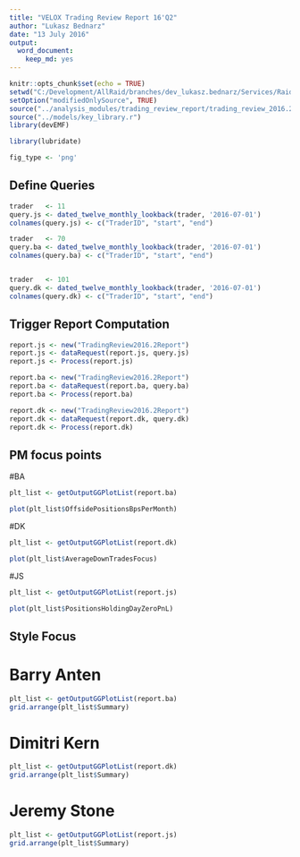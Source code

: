 ```yaml
---
title: "VELOX Trading Review Report 16'Q2"
author: "Lukasz Bednarz"
date: "13 July 2016"
output: 
  word_document: 
    keep_md: yes
---
```


```r
knitr::opts_chunk$set(echo = TRUE)
setwd("C:/Development/AllRaid/branches/dev_lukasz.bednarz/Services/Raid.Services.TradingEnhancementEngine/R/reports")
setOption("modifiedOnlySource", TRUE)
source("../analysis_modules/trading_review_report/trading_review_2016.2_report.r")
source("../models/key_library.r")
library(devEMF)

library(lubridate)

fig_type <- 'png'

```


## Define Queries

```r

trader   <- 11
query.js <- dated_twelve_monthly_lookback(trader, '2016-07-01')
colnames(query.js) <- c("TraderID", "start", "end")

trader   <- 70
query.ba <- dated_twelve_monthly_lookback(trader, '2016-07-01')
colnames(query.ba) <- c("TraderID", "start", "end")


trader   <- 101
query.dk <- dated_twelve_monthly_lookback(trader, '2016-07-01')
colnames(query.dk) <- c("TraderID", "start", "end")

```


## Trigger Report Computation

```r
report.js <- new("TradingReview2016.2Report")
report.js <- dataRequest(report.js, query.js)
report.js <- Process(report.js)

report.ba <- new("TradingReview2016.2Report")
report.ba <- dataRequest(report.ba, query.ba)
report.ba <- Process(report.ba)

report.dk <- new("TradingReview2016.2Report")
report.dk <- dataRequest(report.dk, query.dk)
report.dk <- Process(report.dk)

```


## PM focus points
#BA
```r
plt_list <- getOutputGGPlotList(report.ba)

plot(plt_list$OffsidePositionsBpsPerMonth)

```

#DK
```r
plt_list <- getOutputGGPlotList(report.dk)

plot(plt_list$AverageDownTradesFocus)

```

#JS
```r
plt_list <- getOutputGGPlotList(report.js)

plot(plt_list$PositionsHoldingDayZeroPnL)

```



## Style Focus

# Barry Anten
```r

plt_list <- getOutputGGPlotList(report.ba)
grid.arrange(plt_list$Summary)
```


# Dimitri Kern
```r

plt_list <- getOutputGGPlotList(report.dk)
grid.arrange(plt_list$Summary)
```

# Jeremy Stone
```r

plt_list <- getOutputGGPlotList(report.js)
grid.arrange(plt_list$Summary)
```
